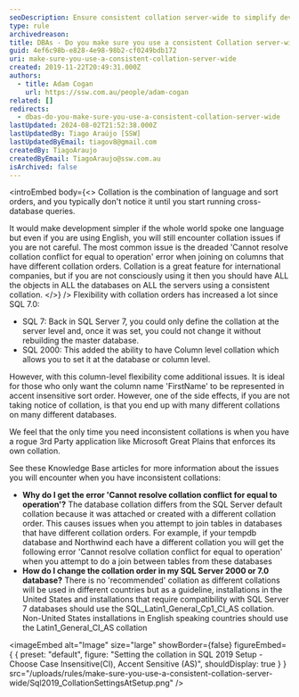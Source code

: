 ```yaml
---
seoDescription: Ensure consistent collation server-wide to simplify development and avoid errors when joining tables across databases.
type: rule
archivedreason:
title: DBAs - Do you make sure you use a consistent Collation server-wide?
guid: 4ef6c98b-e828-4e98-98b2-cf0249bdb172
uri: make-sure-you-use-a-consistent-collation-server-wide
created: 2019-11-22T20:49:31.000Z
authors:
  - title: Adam Cogan
    url: https://ssw.com.au/people/adam-cogan
related: []
redirects:
  - dbas-do-you-make-sure-you-use-a-consistent-collation-server-wide
lastUpdated: 2024-08-02T21:52:38.000Z
lastUpdatedBy: Tiago Araújo [SSW]
lastUpdatedByEmail: tiagov8@gmail.com
createdBy: TiagoAraujo
createdByEmail: TiagoAraujo@ssw.com.au
isArchived: false
---
```


<introEmbed
  body={<>
Collation is the combination of language and sort orders, and you typically don't notice it until you start running cross-database queries.

It would make development simpler if the whole world spoke one language but even if you are using English, you will still encounter collation issues if you are not careful. The most common issue is the dreaded 'Cannot resolve collation conflict for equal to operation' error when joining on columns that have different collation orders. Collation is a great feature for international companies, but if you are not consciously using it then you should have ALL the objects in ALL the databases on ALL the servers using a consistent collation.
  </>}
/>
Flexibility with collation orders has increased a lot since SQL 7.0:

* SQL 7: Back in SQL Server 7, you could only define the collation at the server level and, once it was set, you could not change it without rebuilding the master database.
* SQL 2000: This added the ability to have Column level collation which allows you to set it at the database or column level.

However, with this column-level flexibility come additional issues. It is ideal for those who only want the column name 'FirstName' to be represented in accent insensitive sort order. However, one of the side effects, if you are not taking notice of collation, is that you end up with many different collations on many different databases.

We feel that the only time you need inconsistent collations is when you have a rogue 3rd Party application like Microsoft Great Plains that enforces its own collation.

See these Knowledge Base articles for more information about the issues you will encounter when you have inconsistent collations:

* **Why do I get the error 'Cannot resolve collation conflict for equal to operation'?**
  The database collation differs from the SQL Server default collation because it was attached or created with a different collation order. This causes issues when you attempt to join tables in databases that have different collation orders. For example, if your tempdb database and Northwind each have a different collation you will get the following error 'Cannot resolve collation conflict for equal to operation' when you attempt to do a join between tables from these databases
* **How do I change the collation order in my SQL Server 2000 or 7.0 database?**
  There is no 'recommended' collation as different collations will be used in different countries but as a guideline, installations in the United States and installations that require compatibility with SQL Server 7 databases should use the SQL_Latin1_General_Cp1_CI_AS collation. Non-United States installations in English speaking countries should use the Latin1_General_CI_AS collation


<imageEmbed
  alt="Image"
  size="large"
  showBorder={false}
  figureEmbed={ {
    preset: "default",
    figure: "Setting the collation in SQL 2019 Setup - Choose Case Insensitive(CI), Accent Sensitive (AS)",
    shouldDisplay: true
  } }
  src="/uploads/rules/make-sure-you-use-a-consistent-collation-server-wide/Sql2019_CollationSettingsAtSetup.png"
/>
